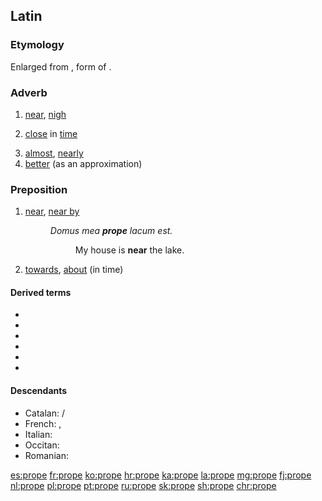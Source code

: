 ==Latin==

===Etymology===
Enlarged from {{etyl|ine-pro|la}} {{m|ine-pro|*pro-}}, form of {{m|ine-pro|*por-}}.

===Adverb===
{{la-adv|prope|propius||proximus}}

# [[near]], [[nigh]]
# {{label|la|figuratively}} [[close]] in [[time]]
# [[almost]], [[nearly]]
# [[better]] (as an approximation)

===Preposition===
{{head|la|preposition}}

# {{label|la|with accusative}} [[near]], [[near by]]
#: ''Domus mea '''prope''' lacum est.''
#:: My house is '''near''' the lake.
# {{label|la|figuratively}} [[towards]], [[about]] (in time)

====Derived terms====
* {{l|la|propiō}}
* {{l|la|propior}}
* {{l|la|proximus}}
* {{l|la|propinquus}}
* {{l|la|propitius}}
* {{l|la|propter}}

====Descendants====
* Catalan: {{l|ca|prop}}/{{l|ca|proper}}
* French: {{l|fr|prochain}}, {{l|fr|proche}}
* Italian: {{l|it|proprio}}
* Occitan: {{l|oc|prèp}}
* Romanian: {{l|ro|aproape}}

[[es:prope]]
[[fr:prope]]
[[ko:prope]]
[[hr:prope]]
[[ka:prope]]
[[la:prope]]
[[mg:prope]]
[[fj:prope]]
[[nl:prope]]
[[pl:prope]]
[[pt:prope]]
[[ru:prope]]
[[sk:prope]]
[[sh:prope]]
[[chr:prope]]